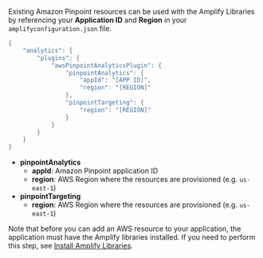 Existing Amazon Pinpoint resources can be used with the Amplify Libraries by referencing your **Application ID** and **Region** in your `amplifyconfiguration.json` file.

<!-- TODO_: Double check that the file is actually .json for manually updating resources. Check it for Android as well -->

```dart
{
    "analytics": {
        "plugins": {
            "awsPinpointAnalyticsPlugin": {
                "pinpointAnalytics": {
                    "appId": "[APP ID]",
                    "region": "[REGION]"
                },
                "pinpointTargeting": {
                    "region": "[REGION]"
                }
            }
        }
    }
}
```

- **pinpointAnalytics**
  - **appId**: Amazon Pinpoint application ID
  - **region**: AWS Region where the resources are provisioned (e.g. `us-east-1`)
- **pinpointTargeting**
  - **region**: AWS Region where the resources are provisioned (e.g. `us-east-1`)

Note that before you can add an AWS resource to your application, the application must have the Amplify libraries installed. If you need to perform this step, see [Install Amplify Libraries](/lib/project-setup/create-application#n2-install-amplify-libraries).

